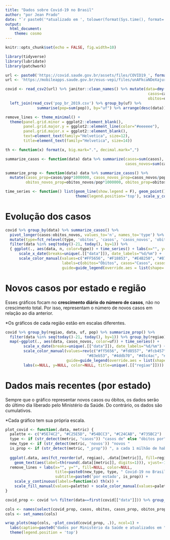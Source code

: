 ```yaml
---
title: "Dados sobre Covid-19 no Brasil"
author: "por Jean Prado"
date: "`r paste0('*atualizado em ', tolower(format(Sys.time(), format='%D%y às %Hh%M*')))`"
output:
  html_document:
    theme: cosmo
---
```


```r
knitr::opts_chunk$set(echo = FALSE, fig.width=10)

library(tidyverse)
library(lubridate)
library(patchwork)
```

```r
url <- paste0('https://covid.saude.gov.br/assets/files/COVID19_', format(today(), "%Y%m%d"), '.csv')
url <- 'https://mobileapps.saude.gov.br/esus-vepi/files/unAFkcaNDeXajurGB7LChj8SgQYS2ptm/89855f6071621391a2ae420824458ac6_Download_COVID19_20200403.csv'

covid <- read_csv2(url) %>% janitor::clean_names() %>% mutate(data=dmy(data)) %>% rename(uf=estado,
                                                               casos=casos_acumulados,
                                                               obitos=obitos_acumulados) %>% 
  left_join(read_csv('pop_br_2019.csv') %>% group_by(uf) %>%
              summarise(pop=sum(pop)), by="uf") %>% arrange(desc(data))

remove_lines <- theme_minimal() +
  theme(panel.grid.minor = ggplot2::element_blank(),
        panel.grid.major.y = ggplot2::element_line(color="#eeeeee"),
        panel.grid.major.x = ggplot2::element_blank(),
        text=element_text(family="Helvetica", size=12),
        title=element_text(family="Helvetica", size=14))

th <- function(x) format(x, big.mark=".", decimal.mark=",")

summarize_casos <- function(data) data %>% summarize(casos=sum(casos), obitos=sum(obitos),
                                                     casos_novos=sum(casos_novos), obitos_novos=sum(obitos_novos))

summarize_prop <- function(data) data %>% summarize_casos() %>% 
  mutate(casos_prop=casos/pop*1000000, casos_novos_prop=casos_novos/pop*1000000,
         obitos_novos_prop=obitos_novos/pop*1000000, obitos_prop=obitos/pop*1000000)

time_series <- function() list(geom_line(show.legend = F), geom_point(), remove_lines, labs(color=NULL),
                               theme(legend.position='top'), scale_y_continuous(labels=function(x) th(x)))
```


# **Evolução dos casos**
```r
covid %>% group_by(data) %>% summarize_casos() %>%  
  pivot_longer(casos:obitos_novos, values_to='n', names_to='type') %>%
  mutate(type=fct_relevel(type, 'obitos', 'casos', 'casos_novos', 'obitos_novos')) %>%
  filter(data %in% seq(today()-21, today(), by=1)) %>%
  { ggplot(., aes(data, n, color=type)) + time_series() + labs(x="", y="") +
      scale_x_date(breaks=unique(.[["data"]]), date_labels="%d/%m") + 
      scale_color_manual(values=c("#FF5656", "#F18853", "#E4B250", "#873053"),
                         labels=c(obitos="Óbitos", casos="Casos", casos_novos="Novos casos", obitos_novos="Novos óbitos"),
                         guide=guide_legend(override.aes = list(shape='square', size=6))) }
```

# **Novos casos por estado e região**

Esses gráficos focam no **crescimento diário do número de casos**, não no crescimento total. Por isso, representam o número de novos casos em relação ao dia anterior.

*Os gráficos de cada região estão em escalas diferentes.
```r
covid %>% group_by(regiao, data, uf, pop) %>% summarize_prop() %>% 
  filter(data %in% seq(today()-21, today(), by=1)) %>% group_by(regiao) %>% group_split() %>% 
  map(~ggplot(., aes(data, casos_novos, color=uf)) + time_series() +
        scale_x_date(breaks=unique(.[["data"]]), date_labels="%d/%m") +
        scale_color_manual(values=rev(c("#ff5656", "#fd8557", "#fcb457", "#e2f556",
                                    "#83eb53", "#4ddb70", "#45c4ac", "#3b7fa7", "#303687")),
                           guide=guide_legend(override.aes = list(shape='square', size=6))) +
        labs(x=NULL, y=NULL, color=NULL, title=unique(.[["regiao"]]))) %>% wrap_plots(ncol=1)
```

# **Dados mais recentes (por estado)**

Sempre que o gráfico representar novos casos ou óbitos, os dados serão do último dia liberado pelo Ministério da Saúde. Do contrário, os dados são cumulativos.

*Cada gráfico tem sua própria escala.

```r
plot_covid <- function(.data, metric) {
  palette <- c("#5E74C2", "#C25E5D", "#54BCC3", "#C24CAB", "#735BC2")
  type <- if (str_detect(metric, "casos")) "casos de" else "óbitos por"
  new_type <- if (str_detect(metric, 'novos')) "novos "
  is_prop <- if (str_detect(metric, "_prop")) ", a cada 1 milhão de habitantes"
  
  ggplot(.data, aes(fct_reorder(uf, regiao), .data[[metric]], fill=regiao, color=regiao)) + geom_col() +
    geom_text(aes(label=th(round(.data[[metric]], digits=1))), vjust=-1) + coord_cartesian(clip = "off") +
  remove_lines + labs(x="", y="", fill=NULL, color=NULL,
                      title=paste0(new_type, type, " Covid-19 no Brasil"),
                      subtitle=paste0('por estado', is_prop)) +
    scale_y_continuous(labels=function(x) th(x)) +
    scale_fill_manual(values=palette) + scale_color_manual(values=palette)
}

covid_prop <- covid %>% filter(data==first(covid[["data"]])) %>% group_by(regiao, uf, pop) %>% summarize_prop() %>% ungroup()

cols <- names(select(covid_prop, casos, obitos, casos_prop, obitos_prop, casos_novos:obitos_novos_prop))
cols <- set_names(cols)

wrap_plots(map(cols, ~plot_covid(covid_prop, .)), ncol=1) +
  labs(caption=paste0("dados por Ministério da Saúde e atualizados em ", format(today(), '%D%y'))) &
  theme(legend.position = 'top')
```

